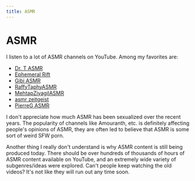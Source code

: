 ```yaml
---
title: ASMR
---
```


# ASMR

I listen to a lot of ASMR channels on YouTube. Among my favorites are:

- [Dr. T ASMR](https://www.youtube.com/c/DrTinglesASMR)
- [Ephemeral Rift](https://www.youtube.com/c/EphemeralRift)
- [Gibi ASMR](https://www.youtube.com/c/GibiASMR)
- [RaffyTaphyASMR](https://www.youtube.com/c/RaffyTaphyASMR)
- [MehtapZiyagilASMR](https://www.youtube.com/c/MehtapZiyagilASMR)
- [asmr zeitgeist](https://www.youtube.com/c/asmrzeitgeist)
- [PierreG ASMR](https://www.youtube.com/watch?v=AVJhw7syDk4)

I don't appreciate how much ASMR has been sexualized over the recent years. The popularity of
channels like Amouranth, etc. is definitely affecting people's opinions of ASMR, they are often
led to believe that ASMR is some sort of weird SFW porn.

Another thing I really don't understand is why ASMR content is still being produced today.
There should be over hundreds of thousands of hours of ASMR content available on YouTube,
and an extremely wide variety of subgenres/ideas were explored. Can't people keep watching
the old videos? It's not like they will run out any time soon.
